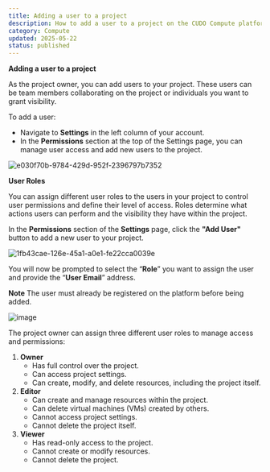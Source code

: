```yaml
---
title: Adding a user to a project
description: How to add a user to a project on the CUDO Compute platform.
category: Compute
updated: 2025-05-22
status: published
---
```

**Adding a user to a project** 

As the project owner, you can add users to your project. These users can be team members collaborating on the project or individuals you want to grant visibility.

To add a user:

- Navigate to **Settings** in the left column of your account.
- In the **Permissions** section at the top of the Settings page, you can manage user access and add new users to the project.

![e030f70b-9784-429d-952f-2396797b7352](/docs/images/help/e030f70b-9784-429d-952f-2396797b7352.webp)

**User Roles**

You can assign different user roles to the users in your project to control user permissions and define their level of access. Roles determine what actions users can perform and the visibility they have within the project.

In the **Permissions** section of the **Settings** page, click the **"Add User"** button to add a new user to your project.

![1fb43cae-126e-45a1-a0e1-fe22cca0039e](/docs/images/help/1fb43cae-126e-45a1-a0e1-fe22cca0039e.webp)

You will now be prompted to select the “**Role**” you want to assign the user and provide the “**User Email**” address. 

**Note** The user must already be registered on the platform before being added.

![image](/docs/images/help/image.webp)

The project owner can assign three different user roles to manage access and permissions:

1. **Owner**
    - Has full control over the project.
    - Can access project settings.
    - Can create, modify, and delete resources, including the project itself.
2. **Editor**
    - Can create and manage resources within the project.
    - Can delete virtual machines (VMs) created by others.
    - Cannot access project settings.
    - Cannot delete the project itself.
3. **Viewer**
    - Has read-only access to the project.
    - Cannot create or modify resources.
    - Cannot delete the project.
